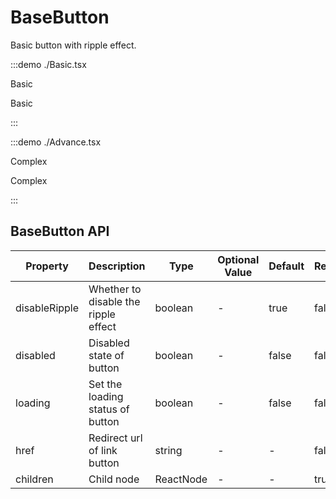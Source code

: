 # BaseButton

Basic button with ripple effect.

:::demo ./Basic.tsx

Basic

Basic

:::

:::demo ./Advance.tsx

Complex

Complex

:::

## BaseButton API

| Property | Description | Type | Optional Value | Default | Require |
| --- | --- | --- | --- | --- | --- |
| disableRipple | Whether to disable the ripple effect | boolean | - | true | false |
| disabled | Disabled state of button | boolean | - | false | false |
| loading | Set the loading status of button | boolean | - | false | false |
| href | Redirect url of link button | string | - | - | false |
| children | Child node | ReactNode | - | - | true |
